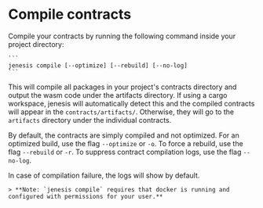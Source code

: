 # Compile contracts

Compile your contracts by running the following command inside your project directory:

    ```
    jenesis compile [--optimize] [--rebuild] [--no-log]
    ```

This will compile all packages in your project's contracts directory and output the wasm code under the artifacts directory.
If using a cargo workspace, jenesis will automatically detect this and the compiled contracts will appear in the `contracts/artifacts/`. Otherwise, they will go to the `artifacts` directory under the individual contracts.

By default, the contracts are simply compiled and not optimized. For an optimized build, use the flag `--optimize` or `-o`.
To force a rebuild, use the flag `--rebuild` or `-r`. To suppress contract compilation logs, use the flag `--no-log`.

In case of compilation failure, the logs will show by default.

    > **Note: `jenesis compile` requires that docker is running and configured with permissions for your user.**
